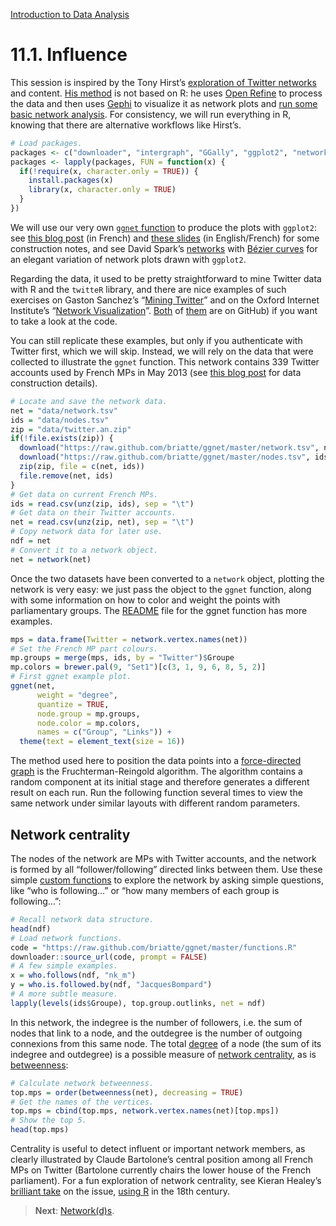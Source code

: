 <style>@import url(style.css);</style>
[Introduction to Data Analysis](index.html "Course index")

# 11.1. Influence

This session is inspired by the Tony Hirst's [exploration of Twitter networks][th-twitter] and content. [His method][th-openrefine] is not based on R: he uses [Open Refine][openrefine] to process the data and then uses [Gephi][gephi] to visualize it as network plots and [run some basic network analysis][th-gephi]. For consistency, we will run everything in R, knowing that there are alternative workflows like Hirst's.

[th-twitter]: http://blog.ouseful.info/tag/twitter/
[th-openrefine]: http://blog.ouseful.info/2012/10/02/grabbing-twitter-search-results-into-google-refine-and-exporting-conversations-into-gephi/
[openrefine]: http://openrefine.org/
[th-gephi]: http://blog.ouseful.info/2012/11/09/drug-deal-network-analysis-with-gephi-tutorial/
[gephi]: http://gephi.org/

```r
# Load packages.
packages <- c("downloader", "intergraph", "GGally", "ggplot2", "network", "RColorBrewer", "sna")
packages <- lapply(packages, FUN = function(x) {
  if(!require(x, character.only = TRUE)) {
    install.packages(x)
    library(x, character.only = TRUE)
  }
})
```

We will use our very own [`ggnet` function][gh-ggnet] to produce the plots with `ggplot2`: see [this blog post][pb-ggnet] (in French) and [these slides][fb-raddicts] (in English/French) for some construction notes, and see David Spark's [networks][ds-bezier] with [Bézier curves][wiki-bc] for an elegant variation of network plots drawn with `ggplot2`. 

[fb-raddicts]: http://goo.gl/VHnwsg "Collaboration Networks Among French Members of Parliament (François Briatte, R Addicts 2013)"
[gh-ggnet]: https://github.com/briatte/ggnet "ggnet (GitHub)"
[pb-ggnet]: http://politbistro.hypotheses.org/1752 "339 députés sur Twitter (Polit'bistro)"
[wiki-bc]: https://en.wikipedia.org/wiki/B%C3%A9zier_curve "Bézier curve (Wikipedia)"
[ds-bezier]: http://is-r.tumblr.com/post/38459242505/beautiful-network-diagrams-with-ggplot2 "Beautiful network diagrams with ggplot2 (David Sparks)"

Regarding the data, it used to be pretty straightforward to mine Twitter data with R and the `twitteR` library, and there are nice examples of such exercises on Gaston Sanchez's "[Mining Twitter][gs-mt]" and on the Oxford Internet Institute's "[Network Visualization][oii-nv]". [Both][gs-gh] of [them][oii-gh] are on GitHub) if you want to take a look at the code.

[gs-mt]: https://sites.google.com/site/miningtwitter/ "Mining Twitter (Gaston Sanchez)"
[gs-gh]: https://github.com/gastonstat/Mining_Twitter "Mining Twitter: GitHub repository (Gaston Sanchez)"
[oii-nv]: http://oxfordinternetinstitute.github.io/InteractiveVis/network/
[oii-gh]: https://github.com/oxfordinternetinstitute/InteractiveVis

You can still replicate these examples, but only if you authenticate with Twitter first, which we will skip. Instead, we will rely on the data that were collected to illustrate the `ggnet` function. This network contains 339 Twitter accounts used by French MPs in May 2013 (see [this blog post][pb-deputes] for data construction details).

[pb-deputes]: http://politbistro.hypotheses.org/1752

```r
# Locate and save the network data.
net = "data/network.tsv"
ids = "data/nodes.tsv"
zip = "data/twitter.an.zip"
if(!file.exists(zip)) {
  download("https://raw.github.com/briatte/ggnet/master/network.tsv", net)
  download("https://raw.github.com/briatte/ggnet/master/nodes.tsv", ids)
  zip(zip, file = c(net, ids))
  file.remove(net, ids)
}
# Get data on current French MPs.
ids = read.csv(unz(zip, ids), sep = "\t")
# Get data on their Twitter accounts.
net = read.csv(unz(zip, net), sep = "\t")
# Copy network data for later use.
ndf = net
# Convert it to a network object.
net = network(net)
```

Once the two datasets have been converted to a `network` object, plotting the network is very easy: we just pass the object to the `ggnet` function, along with some information on how to color and weight the points with parliamentary groups. The [README][ggnet-readme] file for the ggnet function has more examples.

[ggnet-readme]: https://github.com/briatte/ggnet/blob/master/README.md

```r
mps = data.frame(Twitter = network.vertex.names(net))
# Set the French MP part colours.
mp.groups = merge(mps, ids, by = "Twitter")$Groupe
mp.colors = brewer.pal(9, "Set1")[c(3, 1, 9, 6, 8, 5, 2)]
# First ggnet example plot.
ggnet(net, 
      weight = "degree", 
      quantize = TRUE,
      node.group = mp.groups, 
      node.color = mp.colors,
      names = c("Group", "Links")) + 
  theme(text = element_text(size = 16))
```

The method used here to position the data points into a [force-directed graph][wiki-fdg] is the Fruchterman-Reingold algorithm. The algorithm contains a random component at its initial stage and therefore generates a different result on each run. Run the following function several times to view the same network under similar layouts with different random parameters.

[wiki-fdg]: https://en.wikipedia.org/wiki/Force-based_algorithms "Force-based algorithms (Wikipedia)"

## Network centrality

The nodes of the network are MPs with Twitter accounts, and the network is formed by all "follower/following" directed links between them. Use these simple [custom functions][gh-ggnet-functions] to explore the network by asking simple questions, like "who is following..." or "how many members of each group is following…":

[gh-ggnet-functions]: https://github.com/briatte/ggnet/blob/master/functions.R

```r
# Recall network data structure.
head(ndf)
# Load network functions.
code = "https://raw.github.com/briatte/ggnet/master/functions.R"
downloader::source_url(code, prompt = FALSE)
# A few simple examples.
x = who.follows(ndf, "nk_m")
y = who.is.followed.by(ndf, "JacquesBompard")
# A more subtle measure.
lapply(levels(ids$Groupe), top.group.outlinks, net = ndf)
```

In this network, the indegree is the number of followers, i.e. the sum of nodes that link to a node, and the outdegree is the number of outgoing connexions from this same node. The total [degree][wiki-degree] of a node (the sum of its indegree and outdegree) is a possible measure of [network centrality][wiki-centrality], as is [betweenness][wiki-betweenness]:

[wiki-degree]: https://en.wikipedia.org/wiki/Degree_(graph_theory) "Degree in graph theory (Wikipedia)"
[wiki-centrality]: https://en.wikipedia.org/wiki/Centrality "Centrality (Wikipedia)"
[wiki-betweenness]: https://en.wikipedia.org/wiki/Betweenness_centrality "Betweenness centrality (Wikipedia)"

```r
# Calculate network betweenness.
top.mps = order(betweenness(net), decreasing = TRUE)
# Get the names of the vertices.
top.mps = cbind(top.mps, network.vertex.names(net)[top.mps])
# Show the top 5.
head(top.mps)
```

Centrality is useful to detect influent or important network members, as clearly illustrated by Claude Bartolone's central position among all French MPs on Twitter (Bartolone currently chairs the lower house of the French parliament). For a fun exploration of network centrality, see Kieran Healey's [brilliant take][kjh-revere] on the issue, [using R][kjh-revere-gh] in the 18th century.

[kjh-revere]: http://kieranhealy.org/blog/archives/2013/06/09/using-metadata-to-find-paul-revere/
[kjh-revere-gh]: https://github.com/kjhealy/revere

> __Next__: [Network(d)s](112_networkds.html).
